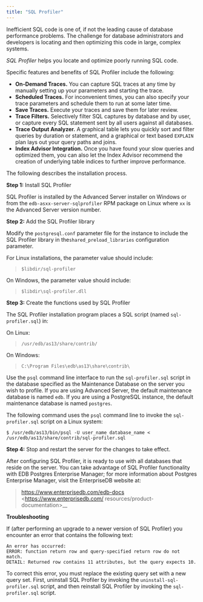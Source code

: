 ```yaml
---
title: "SQL Profiler"
---
```


<div id="sql_profiler" class="registered_link"></div>




Inefficient SQL code is one of, if not the leading cause of database performance problems. The challenge for database administrators and developers is locating and then optimizing this code in large, complex systems.

*SQL Profiler* helps you locate and optimize poorly running SQL code.

Specific features and benefits of SQL Profiler include the following:

-   **On-Demand Traces.** You can capture SQL traces at any time by manually setting up your parameters and starting the trace.
-   **Scheduled Traces.** For inconvenient times, you can also specify your trace parameters and schedule them to run at some later time.
-   **Save Traces.** Execute your traces and save them for later review.
-   **Trace Filters.** Selectively filter SQL captures by database and by user, or capture every SQL statement sent by all users against all databases.
-   **Trace Output Analyzer.** A graphical table lets you quickly sort and filter queries by duration or statement, and a graphical or text based `EXPLAIN` plan lays out your query paths and joins.
-   **Index Advisor Integration.** Once you have found your slow queries and optimized them, you can also let the Index Advisor recommend the creation of underlying table indices to further improve performance.

The following describes the installation process.

**Step 1:** Install SQL Profiler

SQL Profiler is installed by the Advanced Server installer on Windows or from the `edb-asxx-server-sqlprofiler` RPM package on Linux where `xx` is the Advanced Server version number.

**Step 2:** Add the SQL Profiler library

Modify the `postgresql.conf` parameter file for the instance to include the SQL Profiler library in the`shared_preload_libraries` configuration parameter.

For Linux installations, the parameter value should include:

> `$libdir/sql-profiler`

On Windows, the parameter value should include:

> `$libdir\sql-profiler.dll`

**Step 3:** Create the functions used by SQL Profiler

The SQL Profiler installation program places a SQL script (named `sql-profiler.sql`) in:

On Linux:

> `/usr/edb/as13/share/contrib/`

On Windows:

> `C:\Program Files\edb\as13\share\contrib\`

Use the `psql` command line interface to run the `sql-profiler.sql` script in the database specified as the Maintenance Database on the server you wish to profile. If you are using Advanced Server, the default maintenance database is named `edb`. If you are using a PostgreSQL instance, the default maintenance database is named `postgres`.

The following command uses the `psql` command line to invoke the `sql-profiler.sql` script on a Linux system:

    $ /usr/edb/as13/bin/psql -U user_name database_name <
    /usr/edb/as13/share/contrib/sql-profiler.sql

**Step 4:** Stop and restart the server for the changes to take effect.

After configuring SQL Profiler, it is ready to use with all databases that reside on the server. You can take advantage of SQL Profiler functionality with EDB Postgres Enterprise Manager; for more information about Postgres Enterprise Manager, visit the EnterpriseDB website at:

> <span class="title-ref">https://www.enterprisedb.com/edb-docs &lt;https://www.enterprisedb.com/ resources/product-documentation&gt;</span>\_\_

**Troubleshooting**

If (after performing an upgrade to a newer version of SQL Profiler) you encounter an error that contains the following text:

    An error has occurred:
    ERROR: function return row and query-specified return row do not match.
    DETAIL: Returned row contains 11 attributes, but the query expects 10.

To correct this error, you must replace the existing query set with a new query set. First, uninstall SQL Profiler by invoking the `uninstall-sql-profiler.sql` script, and then reinstall SQL Profiler by invoking the `sql-profiler.sql` script.
